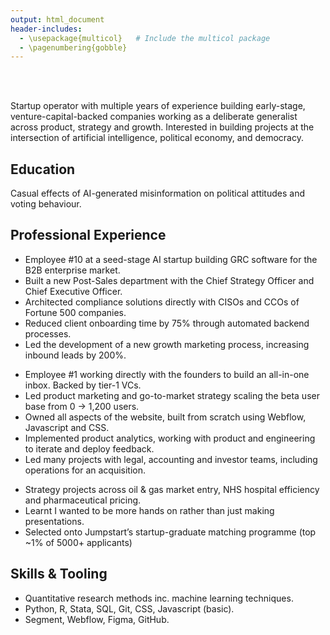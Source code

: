 ```yaml
---
output: html_document
header-includes:
  - \usepackage{multicol}   # Include the multicol package
  - \pagenumbering{gobble}
---
```


\centerline{\Large \textbf{Edward Anders}} \ 
\centerline{Email: edward.anders@politics.ox.ac.uk | Phone: +44 (0) 07942 927727} \
Startup operator with multiple years of experience building early-stage, venture-capital-backed companies working as a deliberate generalist across product, strategy and growth. Interested in building projects at the intersection of artificial intelligence, political economy, and democracy.

## Education
\begin{multicols}{2}  % Start two-column environment

\raggedright  % Left-align text
\textbf{\normalsize St Antony's College, University of Oxford} \\  % Bold and larger font size
MPhil in Politics (Comparative Government)

\columnbreak  % Move to the right column

\raggedleft  % Right-align text
2024-2026

\end{multicols}
Casual effects of AI-generated misinformation on political attitudes and voting behaviour. \
\textit{Supervisor: Prof. Rachel Bernhard, Nuffield College, Oxford.}

\begin{multicols}{2}  % Start two-column environment

\raggedright  % Left-align text
\textbf{\normalsize University of Bristol} \\  % Bold and larger font size
BSc Economics and Politics, 1st-Class Honours

\columnbreak  % Move to the right column

\raggedleft  % Right-align text
2018-2021

\end{multicols}

## Professional Experience

\begin{multicols}{2}  % Start two-column environment

\raggedright  % Left-align text
\textbf{\normalsize Securely Technology Limited} \\  % Bold and larger font size
Strategy Associate Manager

\columnbreak  % Move to the right column

\raggedleft  % Right-align text
Apr. 2024-present
\end{multicols}

- Employee \#10 at a seed-stage AI startup building GRC software for the B2B enterprise market.
- Built a new Post-Sales department with the Chief Strategy Officer and Chief Executive Officer.
- Architected compliance solutions directly with CISOs and CCOs of Fortune 500 companies.
- Reduced client onboarding time by 75% through automated backend processes.
- Led the development of a new growth marketing process, increasing inbound leads by 200%.

\begin{multicols}{2}  % Start two-column environment

\raggedright  % Left-align text
\textbf{\normalsize Quanterium Technologies (Compose)} \\  % Bold and larger font size
Senior Founder's Associate

\columnbreak  % Move to the right column

\raggedleft  % Right-align text
2021-2024
\end{multicols}

- Employee \#1 working directly with the founders to build an all-in-one inbox. Backed by tier-1 VCs.
- Led product marketing and go-to-market strategy scaling the beta user base from 0 → 1,200 users.
- Owned all aspects of the website, built from scratch using Webflow, Javascript and CSS.
- Implemented product analytics, working with product and engineering to iterate and deploy feedback.
- Led many projects with legal, accounting and investor teams, including operations for an acquisition.

\begin{multicols}{2}  % Start two-column environment

\raggedright  % Left-align text
\textbf{\normalsize Strategy Consulting Internships} \\  % Bold and larger font size
BCG Project, Carnall Farrar, Strategy\&

\columnbreak  % Move to the right column

\raggedleft  % Right-align text
2019-2020
\end{multicols}
- Strategy projects across oil \& gas market entry, NHS hospital efficiency and pharmaceutical pricing.
- Learnt I wanted to be more hands on rather than just making presentations.
- Selected onto Jumpstart's startup-graduate matching programme (top ~1% of 5000+ applicants)

## Skills \& Tooling
- Quantitative research methods inc. machine learning techniques.
- Python, R, Stata, SQL, Git, CSS, Javascript (basic).
- Segment, Webflow, Figma, GitHub.